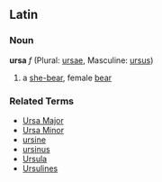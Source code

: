 ==Latin==
===Noun===
'''ursa''' ''f'' (Plural: [[ursae]], Masculine: [[ursus]])

#a [[she-bear]], female [[bear]]

===Related Terms===
*[[Ursa Major]]
*[[Ursa Minor]]
*[[ursine]]
*[[ursinus]]
*[[Ursula]]
*[[Ursulines]]
